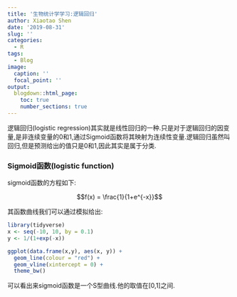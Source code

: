 ---
title: '生物统计学学习:逻辑回归'
author: Xiaotao Shen
date: '2019-08-31'
slug: ''
categories:
  - R
tags:
  - Blog
image:
  caption: ''
  focal_point: ''
output:
  blogdown::html_page:
    toc: true
    number_sections: true
---


逻辑回归(logistic regression)其实就是线性回归的一种.只是对于逻辑回归的因变量,是非连续变量的0和1,通过Sigmoid函数将其映射为连续性变量.逻辑回归虽然叫回归,但是预测给出的值只是0和1,因此其实是属于分类.

### Sigmoid函数(logistic function)

sigmoid函数的方程如下:

$$f(x) = \frac{1}{1+e^{-x}}$$

其函数曲线我们可以通过模拟给出:

```{r message=FALSE, warning=FALSE}
library(tidyverse)
x <- seq(-10, 10, by = 0.1)
y <- 1/(1+exp(-x))

ggplot(data.frame(x,y), aes(x, y)) +
  geom_line(colour = "red") +
  geom_vline(xintercept = 0) +
  theme_bw()
```

可以看出来sigmoid函数是一个S型曲线.他的取值在[0,1]之间.